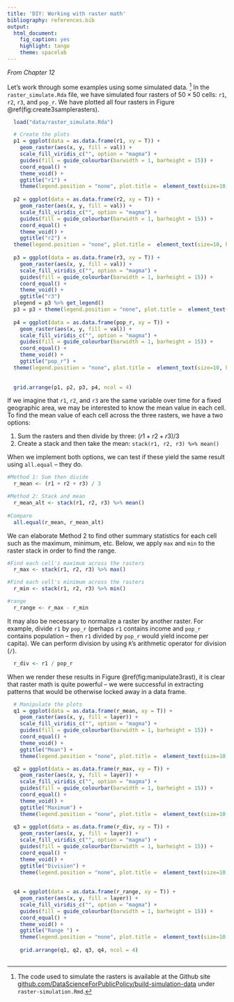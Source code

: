 ```yaml
---
title: 'DIY: Working with raster math'
bibliography: references.bib
output:
  html_document:
    fig_caption: yes
    highlight: tango
    theme: spacelab
---
```


*From Chapter 12*
  

Let's work through some examples using some simulated data. ^[The code used to simulate the rasters is available at the Github site [github.com/DataScienceForPublicPolicy/build-simulation-data](github.com/DataScienceForPublicPolicy/build-simulation-data) under `raster-simulation.Rmd`.] In the `raster_simulate.Rda` file, we have simulated four rasters of $50 \times 50$ cells: `r1`, `r2`, `r3`, and `pop_r`. We have plotted all four rasters in Figure \@ref(fig:create3samplerasters). 

```r
  load("data/raster_simulate.Rda")
```


```R
  # Create the plots
  p1 = ggplot(data = as.data.frame(r1, xy = T)) +
    geom_raster(aes(x, y, fill = val)) +
    scale_fill_viridis_c("", option = "magma") +
    guides(fill = guide_colourbar(barwidth = 1, barheight = 15)) +
    coord_equal() +
    theme_void() +
    ggtitle("r1") + 
    theme(legend.position = "none", plot.title =  element_text(size=10, hjust = 0.5))
  
  p2 = ggplot(data = as.data.frame(r2, xy = T)) +
    geom_raster(aes(x, y, fill = val)) +
    scale_fill_viridis_c("", option = "magma") +
    guides(fill = guide_colourbar(barwidth = 1, barheight = 15)) +
    coord_equal() +
    theme_void() +
    ggtitle("r2") + 
  theme(legend.position = "none", plot.title =  element_text(size=10, hjust = 0.5))
  
  p3 = ggplot(data = as.data.frame(r3, xy = T)) +
    geom_raster(aes(x, y, fill = val)) +
    scale_fill_viridis_c("", option = "magma") +
    guides(fill = guide_colourbar(barwidth = 1, barheight = 15)) +
    coord_equal() +
    theme_void() + 
    ggtitle("r3") 
  plegend = p3 %>% get_legend()
  p3 = p3 + theme(legend.position = "none", plot.title =  element_text(size=10, hjust = 0.5))
  
  p4 = ggplot(data = as.data.frame(pop_r, xy = T)) +
    geom_raster(aes(x, y, fill = val)) +
    scale_fill_viridis_c("", option = "magma") +
    guides(fill = guide_colourbar(barwidth = 1, barheight = 15)) +
    coord_equal() +
    theme_void() +
    ggtitle("pop_r") + 
  theme(legend.position = "none", plot.title =  element_text(size=10, hjust = 0.5))
  
    
  grid.arrange(p1, p2, p3, p4, ncol = 4)

```

If we imagine that `r1`, `r2`, and `r3` are the same variable over time for a fixed geographic area, we may be interested to know the mean value in each cell.  To find the mean value of each cell across the three rasters, we have a two options:

1. Sum the rasters and then divide by three: $(r1 + r2 + r3) / 3$
2. Create a stack and then take the mean: `stack(r1, r2, r3) %>% mean()`

When we implement both options, we can test if these yield the same result using `all.equal` -- they do. 

```R
#Method 1: Sum then divide
  r_mean <- (r1 + r2 + r3) / 3

#Method 2: Stack and mean
  r_mean_alt <- stack(r1, r2, r3) %>% mean()
  
#Compare
  all.equal(r_mean, r_mean_alt)
```

We can elaborate Method 2 to find other summary statistics for each cell such as the maximum, minimum, etc. Below, we apply `max` and `min` to the raster stack in order to find the range.

```R
#Find each cell's maximum across the rasters
  r_max <- stack(r1, r2, r3) %>% max()

#Find each cell's minimum across the rasters
  r_min <- stack(r1, r2, r3) %>% min()

#range
  r_range <- r_max - r_min
```

It may also be necessary to normalize a raster by another raster. For example, divide `r1` by `pop_r` (perhaps `r1` contains income and `pop_r` contains population -- then `r1` divided by `pop_r` would yield income per capita). We can perform division by using `R`'s arithmetic operator for division (`/`).

```R
  r_div <- r1 / pop_r
```

When we render these results in Figure \@ref(fig:manipulate3rast), it is clear that raster math is quite powerful -- we were successful in extracting patterns that would be otherwise locked away in a data frame.

```R
  # Manipulate the plots
  q1 = ggplot(data = as.data.frame(r_mean, xy = T)) +
    geom_raster(aes(x, y, fill = layer)) +
    scale_fill_viridis_c("", option = "magma") +
    guides(fill = guide_colourbar(barwidth = 1, barheight = 15)) +
    coord_equal() +
    theme_void() +
    ggtitle("Mean") + 
    theme(legend.position = "none", plot.title =  element_text(size=10, hjust = 0.5))

  q2 = ggplot(data = as.data.frame(r_max, xy = T)) +
    geom_raster(aes(x, y, fill = layer)) +
    scale_fill_viridis_c("", option = "magma") +
    guides(fill = guide_colourbar(barwidth = 1, barheight = 15)) +
    coord_equal() +
    theme_void() +
    ggtitle("Maximum") + 
    theme(legend.position = "none", plot.title =  element_text(size=10, hjust = 0.5))
  
  q3 = ggplot(data = as.data.frame(r_div, xy = T)) +
    geom_raster(aes(x, y, fill = layer)) +
    scale_fill_viridis_c("", option = "magma") +
    guides(fill = guide_colourbar(barwidth = 1, barheight = 15)) +
    coord_equal() +
    theme_void() +
    ggtitle("Division") + 
    theme(legend.position = "none", plot.title =  element_text(size=10, hjust = 0.5))
  
    
  q4 = ggplot(data = as.data.frame(r_range, xy = T)) +
    geom_raster(aes(x, y, fill = layer)) +
    scale_fill_viridis_c("", option = "magma") +
    guides(fill = guide_colourbar(barwidth = 1, barheight = 15)) +
    coord_equal() +
    theme_void() +
    ggtitle("Range ") + 
    theme(legend.position = "none", plot.title =  element_text(size=10, hjust = 0.5))
  
    grid.arrange(q1, q2, q3, q4, ncol = 4)
    
```



